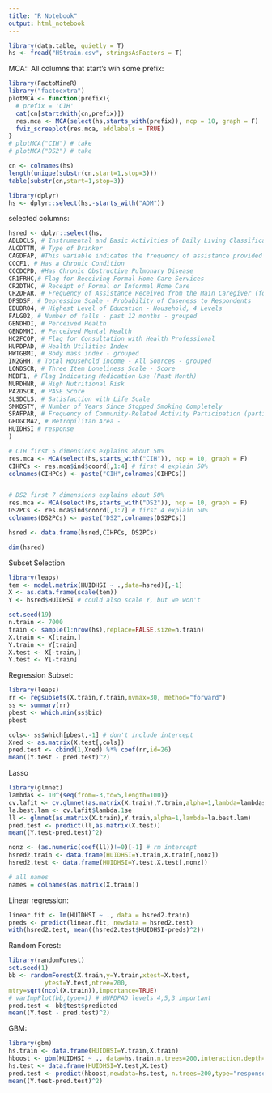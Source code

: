 ```yaml
---
title: "R Notebook"
output: html_notebook
---
```



```r
library(data.table, quietly = T)
hs <- fread("HStrain.csv", stringsAsFactors = T)
```

MCA::
All columns that start's wih some prefix:
```r
library(FactoMineR)
library("factoextra")
plotMCA <- function(prefix){
  # prefix = 'CIH'
  cat(cn[startsWith(cn,prefix)])
  res.mca <- MCA(select(hs,starts_with(prefix)), ncp = 10, graph = F)
  fviz_screeplot(res.mca, addlabels = TRUE)
}
# plotMCA("CIH") # take
# plotMCA("DS2") # take
```


```r
cn <- colnames(hs)
length(unique(substr(cn,start=1,stop=3)))
table(substr(cn,start=1,stop=3))
```

```r
library(dplyr)
hs <- dplyr::select(hs,-starts_with("ADM"))
```


selected columns:
```r
hsred <- dplyr::select(hs, 
ADLDCLS, # Instrumental and Basic Activities of Daily Living Classification
ALCDTTM, # Type of Drinker
CAGDFAP, #This variable indicates the frequency of assistance provided by the respondent to the main care recipient
CCCF1, # Has a Chronic Condition
CCCDCPD, #Has Chronic Obstructive Pulmonary Disease
CR1FRHC,# Flag for Receiving Formal Home Care Services 
CR2DTHC, # Receipt of Formal or Informal Home Care
CR2DFAR, # Frequency of Assistance Received from the Main Caregiver (for the main source of assistance)
DPSDSF, # Depression Scale - Probability of Caseness to Respondents
EDUDR04, # Highest Level of Education - Household, 4 Levels
FALG02, # Number of falls - past 12 months - grouped
GENDHDI, # Perceived Health
GENDMHI, # Perceived Mental Health
HC2FCOP, # Flag for Consultation with Health Professional
HUPDPAD, # Health Utilities Index
HWTGBMI, # Body mass index - grouped
IN2GHH, # Total Household Income - All Sources - grouped
LONDSCR, # Three Item Loneliness Scale - Score
MEDF1, # Flag Indicating Medication Use (Past Month)
NURDHNR, # High Nutritional Risk
PA2DSCR, # PASE Score
SLSDCLS, # Satisfaction with Life Scale
SMKDSTY, # Number of Years Since Stopped Smoking Completely
SPAFPAR, # Frequency of Community-Related Activity Participation (participant)
GEOGCMA2, # Metropilitan Area - 
HUIDHSI # response
)

# CIH first 5 dimensions explains about 50%
res.mca <- MCA(select(hs,starts_with("CIH")), ncp = 10, graph = F)
CIHPCs <- res.mca$ind$coord[,1:4] # first 4 explain 50% 
colnames(CIHPCs) <- paste("CIH",colnames(CIHPCs))


# DS2 first 7 dimensions explains about 50%
res.mca <- MCA(select(hs,starts_with("DS2")), ncp = 10, graph = F)
DS2PCs <- res.mca$ind$coord[,1:7] # first 4 explain 50% 
colnames(DS2PCs) <- paste("DS2",colnames(DS2PCs))

hsred <- data.frame(hsred,CIHPCs, DS2PCs)

dim(hsred)
```



Subset Selection
```r
library(leaps)
tem <- model.matrix(HUIDHSI ~ .,data=hsred)[,-1]
X <- as.data.frame(scale(tem))
Y <- hsred$HUIDHSI # could also scale Y, but we won't
```



```r
set.seed(19)
n.train <- 7000
train <- sample(1:nrow(hs),replace=FALSE,size=n.train) 
X.train <- X[train,] 
Y.train <- Y[train]
X.test <- X[-train,]
Y.test <- Y[-train]
```

Regression Subset:
```r
library(leaps)
rr <- regsubsets(X.train,Y.train,nvmax=30, method="forward")
ss <- summary(rr)
pbest <- which.min(ss$bic) 
pbest
```

```r
cols<- ss$which[pbest,-1] # don't include intercept 
Xred <- as.matrix(X.test[,cols])
pred.test <- cbind(1,Xred) %*% coef(rr,id=26) 
mean((Y.test - pred.test)^2)
```

Lasso
```r
library(glmnet)
lambdas <- 10^{seq(from=-3,to=5,length=100)}
cv.lafit <- cv.glmnet(as.matrix(X.train),Y.train,alpha=1,lambda=lambdas)
la.best.lam <- cv.lafit$lambda.1se
ll <- glmnet(as.matrix(X.train),Y.train,alpha=1,lambda=la.best.lam)
pred.test <- predict(ll,as.matrix(X.test)) 
mean((Y.test-pred.test)^2)
```

```r
nonz <- (as.numeric(coef(ll))!=0)[-1] # rm intercept
hsred2.train <- data.frame(HUIDHSI=Y.train,X.train[,nonz])
hsred2.test <- data.frame(HUIDHSI=Y.test,X.test[,nonz])

# all names
names = colnames(as.matrix(X.train))

```


Linear regression:

```r

linear.fit <- lm(HUIDHSI ~ ., data = hsred2.train)
preds <- predict(linear.fit, newdata = hsred2.test)
with(hsred2.test, mean((hsred2.test$HUIDHSI-preds)^2))
```

Random Forest:
```r
library(randomForest)
set.seed(1)
bb <- randomForest(X.train,y=Y.train,xtest=X.test,
          ytest=Y.test,ntree=200,
mtry=sqrt(ncol(X.train)),importance=TRUE) 
# varImpPlot(bb,type=1) # HUPDPAD levels 4,5,3 important
pred.test <- bb$test$predicted 
mean((Y.test - pred.test)^2)
```

GBM:
```r
library(gbm)
hs.train <- data.frame(HUIDHSI=Y.train,X.train) 
hboost <- gbm(HUIDHSI ~ ., data=hs.train,n.trees=200,interaction.depth=2, distribution="gaussian")
hs.test <- data.frame(HUIDHSI=Y.test,X.test)
pred.test <- predict(hboost,newdata=hs.test, n.trees=200,type="response") 
mean((Y.test-pred.test)^2)
```


